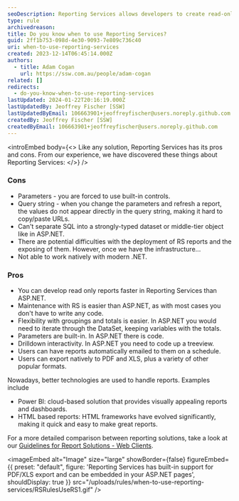 ```yaml
---
seoDescription: Reporting Services allows developers to create read-only reports faster and with ease, featuring built-in support for parameters, groupings, and totals.
type: rule
archivedreason:
title: Do you know when to use Reporting Services?
guid: 2ff1b753-098d-4e30-9093-7e809c736c40
uri: when-to-use-reporting-services
created: 2023-12-14T06:45:14.000Z
authors:
  - title: Adam Cogan
    url: https://ssw.com.au/people/adam-cogan
related: []
redirects:
  - do-you-know-when-to-use-reporting-services
lastUpdated: 2024-01-22T20:16:19.000Z
lastUpdatedBy: Jeoffrey Fischer [SSW]
lastUpdatedByEmail: 106663901+jeoffreyfischer@users.noreply.github.com
createdBy: Jeoffrey Fischer [SSW]
createdByEmail: 106663901+jeoffreyfischer@users.noreply.github.com
---
```


<introEmbed
  body={<>
Like any solution, Reporting Services has its pros and cons. From our experience, we have discovered these things about Reporting Services:
  </>}
/>
### Cons

- Parameters - you are forced to use built-in controls.
- Query string - when you change the parameters and refresh a report, the values do not appear directly in the query string, making it hard to copy/paste URLs.
- Can't separate SQL into a strongly-typed dataset or middle-tier object like in ASP.NET.
- There are potential difficulties with the deployment of RS reports and the exposing of them. However, once we have the infrastructure...
- Not able to work natively with modern .NET.

### Pros

- You can develop read only reports faster in Reporting Services than ASP.NET.
- Maintenance with RS is easier than ASP.NET, as with most cases you don't have to write any code.
- Flexibility with groupings and totals is easier. In ASP.NET you would need to iterate through the DataSet, keeping variables with the totals.
- Parameters are built-in. In ASP.NET there is code.
- Drilldown interactivity. In ASP.NET you need to code up a treeview.
- Users can have reports automatically emailed to them on a schedule.
- Users can export natively to PDF and XLS, plus a variety of other popular formats.

Nowadays, better technologies are used to handle reports. Examples include

- Power BI: cloud-based solution that provides visually appealing reports and dashboards.
- HTML based reports: HTML frameworks have evolved significantly, making it quick and easy to make great reports.

For a more detailed comparison between reporting solutions, take a look at our [Guidelines for Report Solutions - Web Clients](https://www.ssw.com.au/ssw/Standards/DeveloperDotNet/guidelinesforreportingwebclient.aspx).


<imageEmbed
  alt="Image"
  size="large"
  showBorder={false}
  figureEmbed={{
    preset: "default",
    figure: 'Reporting Services has built-in support for PDF/XLS export and can be embedded in your ASP.NET pages',
    shouldDisplay: true
  }}
  src="/uploads/rules/when-to-use-reporting-services/RSRulesUseRS1.gif"
/>
